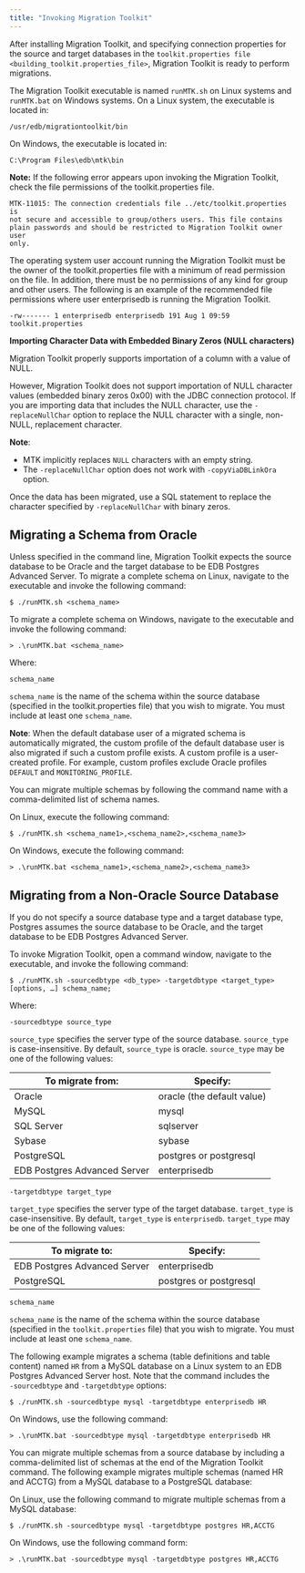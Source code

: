 ```yaml
---
title: "Invoking Migration Toolkit"
---
```


<div id="invoking_mtk" class="registered_link"></div>

After installing Migration Toolkit, and specifying connection properties for the source and target databases in the `toolkit.properties file <building_toolkit.properties_file>`, Migration Toolkit is ready to perform migrations.

The Migration Toolkit executable is named `runMTK.sh` on Linux systems and `runMTK.bat` on Windows systems. On a Linux system, the executable is located in:

`/usr/edb/migrationtoolkit/bin`

On Windows, the executable is located in:

`C:\Program Files\edb\mtk\bin`

**Note:** If the following error appears upon invoking the Migration Toolkit, check the file permissions of the toolkit.properties file.

```text
MTK-11015: The connection credentials file ../etc/toolkit.properties is
not secure and accessible to group/others users. This file contains
plain passwords and should be restricted to Migration Toolkit owner user
only.
```

The operating system user account running the Migration Toolkit must be the owner of the toolkit.properties file with a minimum of read permission on the file. In addition, there must be no permissions of any kind for group and other users. The following is an example of the recommended file permissions where user enterprisedb is running the Migration Toolkit.

`-rw------- 1 enterprisedb enterprisedb 191 Aug 1 09:59 toolkit.properties`

**Importing Character Data with Embedded Binary Zeros (NULL characters)**

Migration Toolkit properly supports importation of a column with a value of NULL.

However, Migration Toolkit does not support importation of NULL character values (embedded binary zeros 0x00) with the JDBC connection protocol. If you are importing data that includes the NULL character, use the `-replaceNullChar` option to replace the NULL character with a single, non-NULL, replacement character.

**Note**:

-   MTK implicitly replaces `NULL` characters with an empty string.
-   The `-replaceNullChar` option does not work with `-copyViaDBLinkOra` option.

Once the data has been migrated, use a SQL statement to replace the character specified by `-replaceNullChar` with binary zeros.

## Migrating a Schema from Oracle

Unless specified in the command line, Migration Toolkit expects the source database to be Oracle and the target database to be EDB Postgres Advanced Server. To migrate a complete schema on Linux, navigate to the executable and invoke the following command:

`$ ./runMTK.sh <schema_name>`

To migrate a complete schema on Windows, navigate to the executable and invoke the following command:

`> .\runMTK.bat <schema_name>`

Where:

`schema_name`

`schema_name` is the name of the schema within the source database (specified in the toolkit.properties file) that you wish to migrate. You must include at least one `schema_name`.

**Note**: When the default database user of a migrated schema is automatically migrated, the custom profile of the default database user is also migrated if such a custom profile exists. A custom profile is a user-created profile. For example, custom profiles exclude Oracle profiles `DEFAULT` and `MONITORING_PROFILE`.

You can migrate multiple schemas by following the command name with a comma-delimited list of schema names.

On Linux, execute the following command:

`$ ./runMTK.sh <schema_name1>,<schema_name2>,<schema_name3>`

On Windows, execute the following command:

`> .\runMTK.bat <schema_name1>,<schema_name2>,<schema_name3>`

<div id="migrate_non_oracle" class="registered_link"></div>

## Migrating from a Non-Oracle Source Database

If you do not specify a source database type and a target database type, Postgres assumes the source database to be Oracle, and the target database to be EDB Postgres Advanced Server.

To invoke Migration Toolkit, open a command window, navigate to the executable, and invoke the following command:

`$ ./runMTK.sh -sourcedbtype <db_type> -targetdbtype <target_type> [options, …] schema_name;`

Where:

`-sourcedbtype source_type`

`source_type` specifies the server type of the source database. `source_type` is case-insensitive. By default, `source_type` is oracle. `source_type` may be one of the following values:

| To migrate from:             | Specify:                   |
| ---------------------------- | -------------------------- |
| Oracle                       | oracle (the default value) |
| MySQL                        | mysql                      |
| SQL Server                   | sqlserver                  |
| Sybase                       | sybase                     |
| PostgreSQL                   | postgres or postgresql     |
| EDB Postgres Advanced Server | enterprisedb               |

`-targetdbtype target_type`

`target_type` specifies the server type of the target database. `target_type` is case-insensitive. By default, `target_type` is `enterprisedb`. `target_type` may be one of the following values:

| To migrate to:               | Specify:               |
| ---------------------------- | ---------------------- |
| EDB Postgres Advanced Server | enterprisedb           |
| PostgreSQL                   | postgres or postgresql |

`schema_name`

`schema_name` is the name of the schema within the source database (specified in the `toolkit.properties` file) that you wish to migrate. You must include at least one `schema_name`.

The following example migrates a schema (table definitions and table content) named `HR` from a MySQL database on a Linux system to an EDB Postgres Advanced Server host. Note that the command includes the `‑sourcedbtype` and `-targetdbtype` options:

`$ ./runMTK.sh -sourcedbtype mysql -targetdbtype enterprisedb HR`

On Windows, use the following command:

`> .\runMTK.bat -sourcedbtype mysql -targetdbtype enterprisedb HR`

You can migrate multiple schemas from a source database by including a comma-delimited list of schemas at the end of the Migration Toolkit command. The following example migrates multiple schemas (named HR and ACCTG) from a MySQL database to a PostgreSQL database:

On Linux, use the following command to migrate multiple schemas from a MySQL database:

`$ ./runMTK.sh -sourcedbtype mysql -targetdbtype postgres HR,ACCTG`

On Windows, use the following command form:

`> .\runMTK.bat -sourcedbtype mysql -targetdbtype postgres HR,ACCTG`
